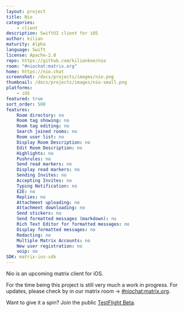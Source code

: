 ```yaml
---
layout: project
title: Nio
categories: 
    - client
description: SwiftUI client for iOS
author: kilian
maturity: Alpha
language: Swift
license: Apache-2.0
repo: https://github.com/kiliankoe/nio
room: "#niochat:matrix.org"
home: https://nio.chat
screenshot: /docs/projects/images/nio.png
thumbnail: /docs/projects/images/nio-small.png
platforms:
    - iOS
featured: true
sort_order: 500
features:
    Room directory: no
    Room tag showing: no
    Room tag editing: no
    Search joined rooms: no
    Room user list: no
    Display Room Description: no
    Edit Room Description: no
    Highlights: no
    Pushrules: no
    Send read markers: no
    Display read markers: no
    Sending Invites: no
    Accepting Invites: no
    Typing Notification: no
    E2E: no
    Replies: no
    Attachment uploading: no
    Attachment downloading: no
    Send stickers: no
    Send formatted messages (markdown): no
    Rich Text Editor for formatted messages: no
    Display formatted messages: no
    Redacting: no
    Multiple Matrix Accounts: no
    New user registration: no
    voip: no
SDK: matrix-ios-sdk
---
```


Nio is an upcoming matrix client for iOS.

For the time being this project is still very much a work in progress. For updates, please check by in our matrix room → [#niochat:matrix.org](https://matrix.to/#/#niochat:matrix.org).

Want to give it a spin? Join the public [TestFlight Beta](https://testflight.apple.com/join/KlXr3kKz).
